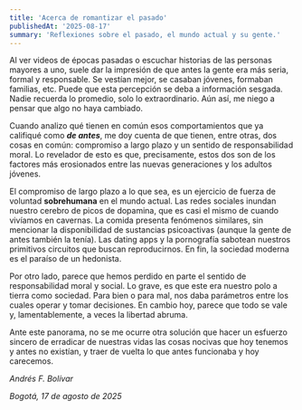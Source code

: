 ```yaml
---
title: 'Acerca de romantizar el pasado'
publishedAt: '2025-08-17'
summary: 'Reflexiones sobre el pasado, el mundo actual y su gente.'
---
```


Al ver videos de épocas pasadas o escuchar historias de las personas mayores a uno, suele dar la impresión de que antes la gente era más seria, formal y responsable. Se vestían mejor, se casaban jóvenes, formaban familias, etc. Puede que esta percepción se deba a información sesgada. Nadie recuerda lo promedio, solo lo extraordinario. Aún así, me niego a pensar que algo no haya cambiado.

Cuando analizo qué tienen en común esos comportamientos que ya califiqué como **_de antes_**, me doy cuenta de que tienen, entre otras, dos cosas en común: compromiso a largo plazo y un sentido de responsabilidad moral. Lo revelador de esto es que, precisamente, estos dos son de los factores más erosionados entre las nuevas generaciones y los adultos jóvenes.

El compromiso de largo plazo a lo que sea, es un ejercicio de fuerza de voluntad **sobrehumana** en el mundo actual. Las redes sociales inundan nuestro cerebro de picos de dopamina, que es casi el mismo de cuando vivíamos en cavernas. La comida presenta fenómenos similares, sin mencionar la disponibilidad de sustancias psicoactivas (aunque la gente de antes también la tenía). Las dating apps y la pornografía sabotean nuestros primitivos circuitos que buscan reproducirnos. En fin, la sociedad moderna es el paraíso de un hedonista.

Por otro lado, parece que hemos perdido en parte el sentido de responsabilidad moral y social. Lo grave, es que este era nuestro polo a tierra como sociedad. Para bien o para mal, nos daba parámetros entre los cuales operar y tomar decisiones. En cambio hoy, parece que todo se vale y, lamentablemente, a veces la libertad abruma.

Ante este panorama, no se me ocurre otra solución que hacer un esfuerzo sincero de erradicar de nuestras vidas las cosas nocivas que hoy tenemos y antes no existían, y traer de vuelta lo que antes funcionaba y hoy carecemos.

_Andrés F. Bolívar_

_Bogotá, 17 de agosto de 2025_
